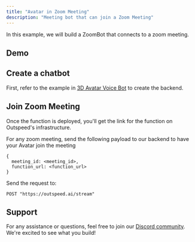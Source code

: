 ```yaml
---
title: "Avatar in Zoom Meeting"
description: "Meeting bot that can join a Zoom Meeting"
---
```


In this example, we will build a ZoomBot that connects to a zoom meeting.

## Demo


## Create a chatbot

First, refer to the example in [3D Avatar Voice Bot](/examples/3d_chatbot) to create the backend.

## Join Zoom Meeting

Once the function is deployed, you'll get the link for the function on Outspeed's infrastructure.

For any zoom meeting, send the following payload to our backend to have your Avatar join the meeting

```
{
  meeting_id: <meeting_id>,
  function_url: <function_url>
}
```

Send the request to:

```
POST "https://outspeed.ai/stream"
```

## Support

For any assistance or questions, feel free to join our [Discord community](https://discord.gg/cmfFw6SYvp). We're excited to see what you build!